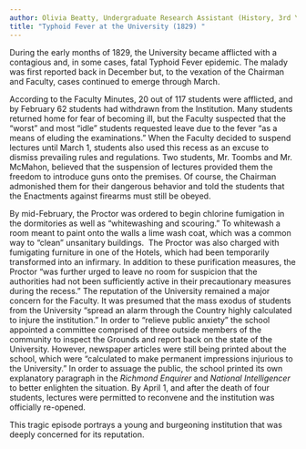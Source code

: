 ```yaml
---
author: Olivia Beatty, Undergraduate Research Assistant (History, 3rd Year)
title: "Typhoid Fever at the University (1829) "
---
```

During the early months of 1829, the University became afflicted with a contagious and, in some cases, fatal Typhoid Fever epidemic. The malady was first reported back in December but, to the vexation of the Chairman and Faculty, cases continued to emerge through March.

According to the Faculty Minutes, 20 out of 117 students were afflicted, and by February 62 students had withdrawn from the Institution. Many students returned home for fear of becoming ill, but the Faculty suspected that the “worst” and most “idle” students requested leave due to the fever “as a means of eluding the examinations.” When the Faculty decided to suspend lectures until March 1, students also used this recess as an excuse to dismiss prevailing rules and regulations. Two students, Mr. Toombs and Mr. McMahon, believed that the suspension of lectures provided them the freedom to introduce guns onto the premises. Of course, the Chairman admonished them for their dangerous behavior and told the students that the Enactments against firearms must still be obeyed.

By mid-February, the Proctor was ordered to begin chlorine fumigation in the dormitories as well as “whitewashing and scouring.” To whitewash a room meant to paint onto the walls a lime wash coat, which was a common way to “clean” unsanitary buildings.  The Proctor was also charged with fumigating furniture in one of the Hotels, which had been temporarily transformed into an infirmary. In addition to these purification measures, the Proctor “was further urged to leave no room for suspicion that the authorities had not been sufficiently active in their precautionary measures during the recess.” The reputation of the University remained a major concern for the Faculty. It was presumed that the mass exodus of students from the University “spread an alarm through the Country highly calculated to injure the institution.” In order to “relieve public anxiety” the school appointed a committee comprised of three outside members of the community to inspect the Grounds and report back on the state of the University. However, newspaper articles were still being printed about the school, which were “calculated to make permanent impressions injurious to the University.” In order to assuage the public, the school printed its own explanatory paragraph in the _Richmond Enquirer_ and _National Intelligencer_ to better enlighten the situation. By April 1, and after the death of four students, lectures were permitted to reconvene and the institution was officially re-opened.

This tragic episode portrays a young and burgeoning institution that was deeply concerned for its reputation.